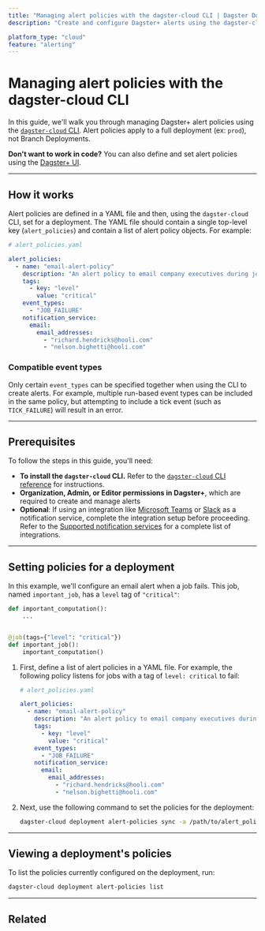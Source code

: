 ```yaml
---
title: "Managing alert policies with the dagster-cloud CLI | Dagster Docs"
description: "Create and configure Dagster+ alerts using the dagster-cloud CLI."

platform_type: "cloud"
feature: "alerting"
---
```


# Managing alert policies with the dagster-cloud CLI

<ApplicableDagsterProduct />

In this guide, we'll walk you through managing Dagster+ alert policies using the [`dagster-cloud` CLI](/dagster-plus/managing-deployments/dagster-cloud-cli). Alert policies apply to a full deployment (ex: `prod`), not Branch Deployments.

**Don't want to work in code?** You can also define and set alert policies using the [Dagster+ UI](/dagster-plus/managing-deployments/alerts/managing-alerts-in-ui).

---

## How it works

Alert policies are defined in a YAML file and then, using the `dagster-cloud` CLI, set for a deployment. The YAML file should contain a single top-level key (`alert_policies`) and contain a list of alert policy objects. For example:

```yaml file=/dagster_cloud/alerts/email_policy.yaml
# alert_policies.yaml

alert_policies:
  - name: "email-alert-policy"
    description: "An alert policy to email company executives during job failure."
    tags:
      - key: "level"
        value: "critical"
    event_types:
      - "JOB_FAILURE"
    notification_service:
      email:
        email_addresses:
          - "richard.hendricks@hooli.com"
          - "nelson.bighetti@hooli.com"
```

### Compatible event types

Only certain `event_types` can be specified together when using the CLI to create alerts. For example, multiple run-based event types can be included in the same policy, but attempting to include a tick event (such as `TICK_FAILURE`) will result in an error.

---

## Prerequisites

To follow the steps in this guide, you'll need:

- **To install the `dagster-cloud` CLI.** Refer to the [`dagster-cloud` CLI reference](/dagster-plus/managing-deployments/dagster-cloud-cli#installing-the-cli) for instructions.
- **Organization, Admin, or Editor permissions in Dagster+**, which are required to create and manage alerts
- **Optional**: If using an integration like [Microsoft Teams](/dagster-plus/managing-deployments/alerts/microsoft-teams) or [Slack](/dagster-plus/managing-deployments/alerts/slack) as a notification service, complete the integration setup before proceeding. Refer to the [Supported notification services](/dagster-plus/managing-deployments/alerts#supported-notification-services) for a complete list of integrations.

---

## Setting policies for a deployment

In this example, we'll configure an email alert when a job fails. This job, named `important_job`, has a `level` tag of `"critical"`:

```python
def important_computation():
    ...


@job(tags={"level": "critical"})
def important_job():
    important_computation()
```

1. First, define a list of alert policies in a YAML file. For example, the following policy listens for jobs with a tag of `level: critical` to fail:

   ```yaml file=/dagster_cloud/alerts/email_policy.yaml
   # alert_policies.yaml

   alert_policies:
     - name: "email-alert-policy"
       description: "An alert policy to email company executives during job failure."
       tags:
         - key: "level"
           value: "critical"
       event_types:
         - "JOB_FAILURE"
       notification_service:
         email:
           email_addresses:
             - "richard.hendricks@hooli.com"
             - "nelson.bighetti@hooli.com"
   ```

2. Next, use the following command to set the policies for the deployment:

   ```bash file=/dagster_cloud/alerts/cli_commands.yaml startafter=start_set_alerts endbefore=end_set_alerts
   dagster-cloud deployment alert-policies sync -a /path/to/alert_policies.yaml
   ```

---

## Viewing a deployment's policies

To list the policies currently configured on the deployment, run:

```bash file=/dagster_cloud/alerts/cli_commands.yaml startafter=start_view_alerts endbefore=end_view_alerts
dagster-cloud deployment alert-policies list
```

---

## Related

<ArticleList>
  <ArticleListItem
    title="Dagster+ alerts"
    href="/dagster-plus/managing-deployments/alerts"
  ></ArticleListItem>
  <ArticleListItem
    title="Managing alerts in Dagster+"
    href="/dagster-plus/managing-deployments/alerts/managing-alerts-in-ui"
  ></ArticleListItem>
  <ArticleListItem
    title="Managing code locations"
    href="/dagster-plus/managing-deployments/code-locations"
  ></ArticleListItem>
  <ArticleListItem
    title="Deployment settings"
    href="/dagster-plus/managing-deployments/deployment-settings-reference"
  ></ArticleListItem>
  <ArticleListItem
    title="dagster-cloud CLI"
    href="/dagster-plus/managing-deployments/dagster-cloud-cli"
  ></ArticleListItem>
  <ArticleListItem
    title="dagster_cloud.yaml"
    href="/dagster-plus/managing-deployments/dagster-cloud-yaml"
  ></ArticleListItem>
</ArticleList>
